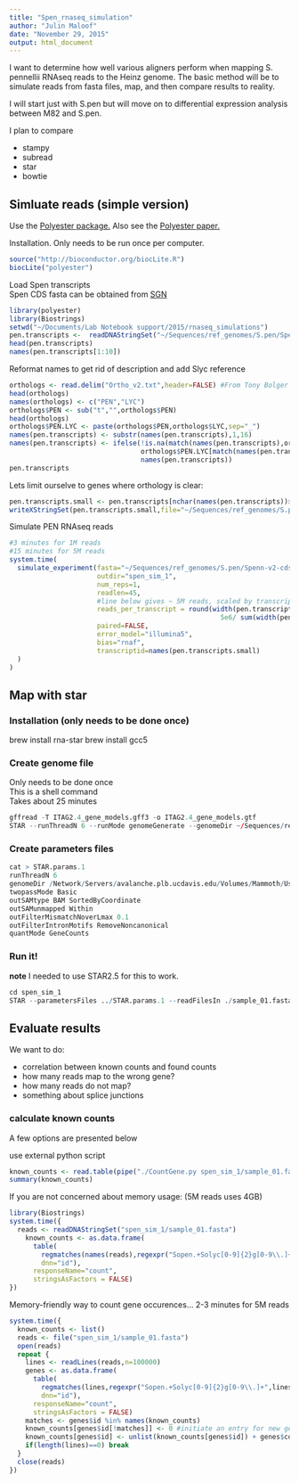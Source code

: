 ```yaml
---
title: "Spen_rnaseq_simulation"
author: "Julin Maloof"
date: "November 29, 2015"
output: html_document
---
```


I want to determine how well various aligners perform when mapping S. pennellii RNAseq reads to the Heinz genome.  The basic method will be to simulate reads from fasta files, map, and then compare results to reality.

I will start just with S.pen but will move on to differential expression analysis between M82 and S.pen.

I plan to compare

* stampy
* subread
* star
* bowtie

## Simluate reads (simple version)

Use the [Polyester package.](http://bioconductor.org/packages/release/bioc/vignettes/polyester/inst/doc/polyester.html)  Also see the [Polyester paper.](http://bioinformatics.oxfordjournals.org/content/31/17/2778)

Installation.  Only needs to be run once per computer.
```r
source("http://bioconductor.org/biocLite.R")
biocLite("polyester")
```

Load Spen transcripts  
Spen CDS fasta can be obtained from [SGN](ftp://ftp.solgenomics.net/genomes/Solanum_pennellii/annotations/)
```r
library(polyester)
library(Biostrings)
setwd("~/Documents/Lab Notebook support/2015/rnaseq_simulations")
pen.transcripts <-  readDNAStringSet("~/Sequences/ref_genomes/S.pen/Spenn-v2-cds-annot.fa")
head(pen.transcripts)
names(pen.transcripts[1:10])
```

Reformat names to get rid of description and add Slyc reference
```r
orthologs <- read.delim("Ortho_v2.txt",header=FALSE) #From Tony Bolger
head(orthologs)
names(orthologs) <- c("PEN","LYC")
orthologs$PEN <- sub("t","",orthologs$PEN)
head(orthologs)
orthologs$PEN.LYC <- paste(orthologs$PEN,orthologs$LYC,sep="_")
names(pen.transcripts) <- substr(names(pen.transcripts),1,16)
names(pen.transcripts) <- ifelse(!is.na(match(names(pen.transcripts),orthologs$PEN)),
                                 orthologs$PEN.LYC[match(names(pen.transcripts),orthologs$PEN)],
                                 names(pen.transcripts))
pen.transcripts
```

Lets limit ourselve to genes where orthology is clear:
```r
pen.transcripts.small <- pen.transcripts[nchar(names(pen.transcripts))>16]
writeXStringSet(pen.transcripts.small,file="~/Sequences/ref_genomes/S.pen/Spenn-v2-cds-annot_orthlogs_only.fa")
```


Simulate PEN RNAseq reads
```r
#3 minutes for 1M reads
#15 minutes for 5M reads
system.time(
  simulate_experiment(fasta="~/Sequences/ref_genomes/S.pen/Spenn-v2-cds-annot_orthlogs_only.fa",
                      outdir="spen_sim_1",
                      num_reps=1,
                      readlen=45,
                      #line below gives ~ 5M reads, scaled by transcript length
                      reads_per_transcript = round(width(pen.transcripts.small) * 
                                                     5e6/ sum(width(pen.transcripts.small) )),
                      paired=FALSE,
                      error_model="illumina5",
                      bias="rnaf",
                      transcriptid=names(pen.transcripts.small)
  )
)

```

## Map with star

### Installation (only needs to be done once)

brew install rna-star
brew install gcc5 

### Create genome file
Only needs to be done once  
This is a shell command  
Takes about 25 minutes  
```r
gffread -T ITAG2.4_gene_models.gff3 -o ITAG2.4_gene_models.gtf
STAR --runThreadN 6 --runMode genomeGenerate --genomeDir ~/Sequences/ref_genomes/tomato/ITAG2.4_Chromo2.5/STAR_genome --genomeFastaFiles ~/Sequences/ref_genomes/tomato/ITAG2.4_Chromo2.5/S_lycopersicum_chromosomes.2.50.fa --sjdbGTFfile ~/Sequences/ref_genomes/tomato/ITAG2.4_Chromo2.5/ITAG2.4_gene_models.gtf
```

### Create parameters files
```r
cat > STAR.params.1
runThreadN 6
genomeDir /Network/Servers/avalanche.plb.ucdavis.edu/Volumes/Mammoth/Users/jmaloof/Sequences/ref_genomes/tomato/ITAG2.4_Chromo2.5/STAR_genome
twopassMode Basic
outSAMtype BAM SortedByCoordinate
outSAMunmapped Within
outFilterMismatchNoverLmax 0.1
outFilterIntronMotifs RemoveNoncanonical
quantMode GeneCounts

```

### Run it!

__note__ I needed to use STAR2.5 for this to work.

```r
cd spen_sim_1
STAR --parametersFiles ../STAR.params.1 --readFilesIn ./sample_01.fasta --outFileNamePrefix STAR_1 
```

## Evaluate results

We want to do:

* correlation between known counts and found counts
* how many reads map to the wrong gene?
* how many reads do not map?
* something about splice junctions

### calculate known counts

A few options are presented below

use external python script
```r
known_counts <- read.table(pipe("./CountGene.py spen_sim_1/sample_01.fasta"),col.names=c("id","count"))
summary(known_counts)
```


If you are not concerned about memory usage:
(5M reads uses 4GB)
```r
library(Biostrings)
system.time({
  reads <- readDNAStringSet("spen_sim_1/sample_01.fasta")
    known_counts <- as.data.frame(
      table(
        regmatches(names(reads),regexpr("Sopen.+Solyc[0-9]{2}g[0-9\\.]+",names(reads))),
        dnn="id"),
      responseName="count",
      stringsAsFactors = FALSE)
})
```

Memory-friendly way to count gene occurences...
2-3 minutes for 5M reads
```r
system.time({
  known_counts <- list()
  reads <- file("spen_sim_1/sample_01.fasta")
  open(reads)
  repeat {
    lines <- readLines(reads,n=100000)
    genes <- as.data.frame(
      table(
        regmatches(lines,regexpr("Sopen.+Solyc[0-9]{2}g[0-9\\.]+",lines)),
        dnn="id"),
      responseName="count",
      stringsAsFactors = FALSE)
    matches <- genes$id %in% names(known_counts)
    known_counts[genes$id[!matches]] <- 0 #initiate an entry for new genes
    known_counts[genes$id] <- unlist(known_counts[genes$id]) + genes$count
    if(length(lines)==0) break
  }
  close(reads)    
})
```


